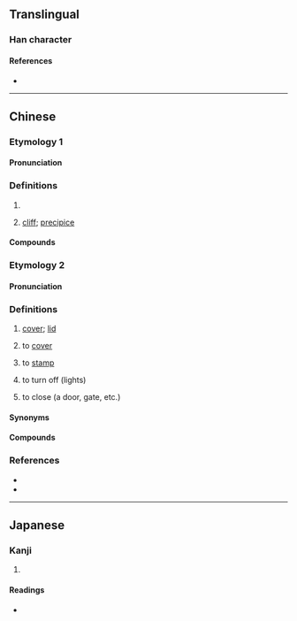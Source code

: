 {{character info}}
==Translingual==

===Han character===
{{Han char|rn=46|rad=山|as=07|sn=10|four=22187|canj=UGNO|ids=⿱山坎}}

====References====
* {{Han ref|kx=0312.301|hdz=10772.130|uh=5D01|ud=23809|bh=AE72|bd=44658}}

----

==Chinese==

===Etymology 1===
{{zh-forms|alt=嵌,磡-Min Nan}}

====Pronunciation====
{{zh-pron
|m=崁
|c=ham3
|h=pfs=khám
|md=
|mn=khàm
|mn-t=kam3
|w=
|cat=
}}

===Definitions===
{{zh-hanzi}}

# {{zh-used in|赤崁}}
# {{lb|zh|Min Nan}} [[cliff]]; [[precipice]]
#: {{zh-alt-inline|磡}}

====Compounds====
{{zh-der|崁頂|赤崁樓|大崁|崁腳|崁下|崁脚|山崁}}

===Etymology 2===
{{zh-forms|alt=勘}}

====Pronunciation====
{{zh-pron
|mn=khàm
|mn-t=kam3
|cat=v,n
}}

===Definitions===
{{zh-hanzi}}

# {{lb|zh|Min Nan}} [[cover]]; [[lid]]
# {{lb|zh|Min Nan}} to [[cover]]
# {{lb|zh|Hokkien}} to [[stamp]]
# {{lb|zh|Singaporean|&|Penang Hokkien}} to turn off (lights)
# {{lb|zh|Penang Hokkien}} to close (a door, gate, etc.)

====Synonyms====
{{zh-dial|關}}

====Compounds====
{{zh-der|暗崁}}

===References===
* {{R:twedu|A01121}}
* {{thcwd|5909}}

----

==Japanese==

===Kanji===
{{ja-kanji|grade=|rs=山07}}

# {{rfdef|ja|sort=山07}}

====Readings====
* {{ja-readings|on=かん|kun=くぼみ}}
